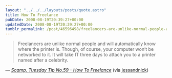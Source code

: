 ```yaml
---
layout: "../../../layouts/posts/quote.astro"
title: How To Freelance
pubDate: 2008-08-19T20:39:27+00:00
updatedDate: 2008-08-19T20:39:27+00:00
tumblr_permalink: /post/46596498/freelancers-are-unlike-normal-people-and-will
---
```


> Freelancers are unlike normal people and will automatically know where the printer is. Though, of course, your computer won&rsquo;t be networked to it. It will take IT three days to attach you to a printer named after a celebrity.

— <cite>[Scamp, _Tuesday Tip No.59 - How To Freelance_](http://scampblog.blogspot.com/2008/08/tuesday-tip-no59-how-to-freelance.html)</cite> (via [jessandnick](http://tumblr.nickandjess.co.uk/))

